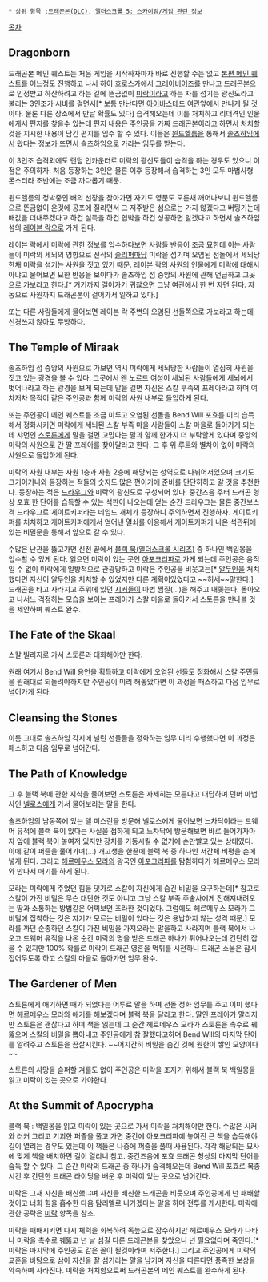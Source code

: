  * 상위 항목 :[[드래곤본(DLC)]], [[엘더스크롤 5: 스카이림/게임 관련 정보]]

[[목차]]

== Dragonborn ==
드래곤본 메인 퀘스트는 처음 게임을 시작하자마자 바로 진행할 수는 없고 [[엘더스크롤 5: 스카이림/메인 퀘스트|본편 메인 퀘스트]]를 어느정도 진행하고 나서 하이 흐로스가에서 [[그레이비어즈]]를 만나고 드래곤본으로 인정받고 하산하려고 하는 길에 뜬금없이 [[미락]]이라고 하는 자를 섬기는 광신도라고 불리는 3인조가 시비를 걸면서[* 보통 만난다면 [[아이바스테드]] 여관앞에서 만나게 될 것이다. 물론 다른 장소에서 만날 확률도 있다] 습격해오는데 이를 처치하고 리더격인 인물에게서 편지를 찾을수 있는데 편지 내용은 주인공을 가짜 드래곤본이라고 하면서 처치할 것을 지시한 내용이 담긴 편지를 입수 할 수 있다. 이들은 [[윈드헬름]]을 통해서 [[솔츠하임]]에서 왔다는 정보가 뜨면서 솔츠하임으로 가라는 임무를 받는다.

이 3인조 습격외에도 랜덤 인카운터로 미락의 광신도들이 습격을 하는 경우도 있으니 이 점은 주의하자. 처음 등장하는 3인은 물론 이후 등장해서 습격하는 3인 모두 마법사형 몬스터라 초반에는 조금 까다롭기 때문.

윈드헬름의 정박중인 배의 선장을 찾아가면 자기도 영문도 모른채 깨어나보니 윈드헬름으로 뜬금없이 온것에 공포에 질리면서 그 저주받은 섬으로는 가지 않겠다고 버팅기는데 배값을 더내주겠다고 하건 설득을 하건 협박을 하건 성공하면 알겠다고 하면서 솔츠하임 섬의 [[레이븐 락]]으로 가게 된다.

레이븐 락에서 미락에 관한 정보를 입수하다보면 사람들 반응이 조금 묘한데 이는 사람들이 미락의 세뇌의 영향으로 전작의 [[슬리퍼]]마냥 미락을 섬기며 오염된 선돌에서 세뇌당한채 미락을 섬기는 사원을 짓고 있기 때문. 레이븐 락의 사원의 인물에게 미락에 대해서 아냐고 물어보면 묘한 반응을 보이다가 솔츠하임 섬 중앙의 사원에 관해 언급하고 그곳으로 가보라고 한다.[* 거기까지 걸어가기 귀찮으면 그냥 여관에서 한 번 자면 된다. 자동으로 사원까지 드래곤본이 걸어가서 일하고 있다.]

또는 다른 사람들에게 물어보면 레이븐 락 주변의 오염된 선돌쪽으로 가보라고 하는데 신경쓰지 않아도 무방하다.

== The Temple of Miraak ==
솔츠하임 섬 중앙의 사원으로 가보면 역시 미락에게 세뇌당한 사람들이 열심히 사원을 짓고 있는 광경을 볼 수 있다. 그곳에서 왠 노르드 여성이 세뇌된 사람들에게 세뇌에서 벗어나라고 하는 광경을 보게 되는데 말을 걸면 자신은 스칼 부족의 프레아라고 하며 여차저차 목적이 같은 주인공과 함께 미락의 사원 내부로 돌입하게 된다.

또는 주인공이 메인 퀘스트를 조금 미루고 오염된 선돌을 Bend Will 포효를 미리 습득해서 정화시키면 미락에게 세뇌된 스칼 부족 마을 사람들이 스칼 마을로 돌아가게 되는데 샤먼인 [[스토른]]에게 말을 걸면 고맙다는 말과 함께 한가지 더 부탁할게 있다며 중앙의 미락의 사원으로 간 딸 프레아를 찾아달라고 한다. 그 후 위 루트와 별차이 없이 미락의 사원으로 돌입하게 된다.

미락의 사원 내부는 사원 1층과 사원 2층에 해당되는 성역으로 나뉘어저있으며 크기도 크기이거니와 등장하는 적들의 숫자도 많은 편이기에 준비를 단단히하고 갈 것을 추천한다. 등장하는 적은 [[드라우그(엘더스크롤 시리즈)|드라우그]]와 미락의 광신도로 구성되어 있다. 중간즈음 주터 드래곤 형상 포효 한 단어를 습득할 수 있는 석판이 나오는데 얻는 순간 드라우그는 물론 중간보스격 드라우그로 게이트키퍼라는 네임드 개체가 등장하니 주의하면서 진행하자. 게이트키퍼를 처치하고 게이트키퍼에게서 얻어낸 열쇠를 이용해서 게이트키퍼가 나온 석관뒤에 있는 비밀문을 통해서 앞으로 갈 수 있다.

수많은 난관을 뚫고가면 신전 끝에서 [[블랙 북(엘더스크롤 시리즈)]] 중 하나인 백일몽을 입수할 수 있게 된다. 읽으면 미락이 있는 곳인 [[아포크리파]]로 가게 되는데 주인공은 움직일 수 없이 미락에게 일방적으로 관광당하고 미락은 주인공을 비웃고는[* [[알두인]]을 처치했다면 자신이 알두인을 처치할 수 있었지만 다른 계획이있었다고 ~~허세~~말한다.] 드래곤을 타고 사라지고 주위에 있던 [[시커]]들이 마법 찜질(...)을 해주고 내쫒는다. 돌아오고 나서느 걱정하는 모습을 보이는 프레아가 스칼 마을로 돌아가서 스토른을 만나볼 것을 제안하며 퀘스트 완수.

== The Fate of the Skaal ==
스칼 빌리지로 가서 스토른과 대화해야만 한다.

원래 여기서 Bend  Will 용언을 획득하고 미락에게 오염된 선돌도 정화해서 스칼 주민들을 원래대로 되돌려야하지만 주인공이 미리 해놓았다면 이 과정을 패스하고 다음 임무로 넘어가게 된다.

== Cleansing the Stones ==
이름 그대로 솔츠하임 각지에 널린 선돌들을 정화하는 임무 미리 수행했다면 이 과정은 패스하고 다음 임무로 넘어간다.

== The Path of Knowledge ==
그 후 블랙 북에 관한 지식을 물어보면 스토른은 자세히는 모른다고 대답하며 던머 마법사인 [[넬로스]]에게 가서 물어보라는 말을 한다.

솔츠하임의 남동쪽에 있는 텔 미스린을 방문해 넬로스에게 물어보면 느차닥이라는 드웨머 유적에 블랙 북이 있다는 사실을 접하게 되고 느차닥에 방문해보면 바로 들어가자마자 앞에 블랙 북이 놓여저 있지만 장치를 가동시킬 수 없기에 손만빨고 있는 상태였다. 이에 같이 퍼즐을 풀어가며(...) 개고생을 한끝에 블랙 북 중 하나인 서간체 비평을 손에 넣게 된다. 그리고 [[헤르메우스 모라]]의 왕국인 [[아포크리파]]를 탐험하다가 헤르메우스 모라와 만나서 애기를 하게 된다. 

모라는 미락에게 주었던 힘을 댓가로 스칼이 자신에게 숨긴 비밀을 요구하는데[* 참고로 스칼이 가진 비밀은 무슨 대단한 것도 아니고 그냥 스칼 부족 주술사에게 전해져내려오는 땅과 소통하는 방법같은 어찌보면 초라한 것이었다. 그럼에도 헤르메우스 모라가 그 비밀에 집착하는 것은 자기가 모르는 비밀이 있다는 것은 용납하지 않는 성격 때문.] 모라를 까던 순종하던 스칼이 가진 비밀을 가져오라는 말을하고 사라지며 블랙 북에서 나오고 드웨머 유적을 나온 순간 미락의 명을 받은 드래곤 하나가 튀어나오는데 간단히 잡을 수 있지만 100% 확률로 미락이 드래곤 영혼을 먹튀를 시전하니 드래곤 소울은 잠시 접어두도록 하고 스칼의 마을로 돌아가면 임무 완수.

== The Gardener of Men ==
스토른에게 애기하면 때가 되었다는 어투로 말을 하며 선돌 정화 임무를 주고 이미 했다면 헤르메우스 모라와 애기를 해보겠다며 블랙 북을 달라고 한다. 딸인 프레아가 말리지만 스토른은 괜찮다고 하며 책을 읽는데 그 순간 헤르메우스 모라가 스토른을 촉수로 꿰뚫으며 스칼의 비밀을 뽑아내고 주인공에게 참 잘했다고하며 Bend Will의 마지막 단어를 알려주고 스토른을 끔살시킨다. ~~어지간히 비밀을 숨긴 것에 원한이 쌓인 모양이다~~

스토른의 사망을 슬퍼할 겨를도 없이 주인공은 미락을 조지기 위해서 블랙 북 백일몽을 읽고 미락이 있는 곳으로 가야한다.

== At the Summit of Apocrypha ==
블랙 북 : 백일몽을 읽고 미락이 있는 곳으로 가서 미락을 처치해야만 한다. 수많은 시커와 러커 그리고 기괴한 퍼즐을 풀고 가면 중간에 아포크리파에 놓여진 큰 책을 습득해야 길이 열리는 경우도 있는데 이 책들은 나중에 퍼즐을 풀때 사용된다. 각각 해당되는 묘사에 맞게 책을 배치하면 길이 열리니 참고. 중간즈음에 포효 드래곤 형상의 마지막 단어를 습득 할 수 있다. 그 순간 미락의 드래곤 중 하나가 습격해오는데 Bend Will 포효로 복종시킨 후 간단한 드래곤 라이딩을 배운 후 미락이 있는 곳으로 넘어간다.

미락은 그새 자신을 배신했냐며 자신을 배신한 드래곤을 비웃으며 주인공에게 넌 패배할 것이고 너희 힘을 흡수한 다음 탐리엘로 나가겠다는 말을 하며 전투를 개시한다. 미락에 관한 공략은 [[미락]] 항목을 참조.

미락을 패배시키면 다시 체력을 회복하려 독늪으로 잠수하지만 헤르메우스 모라가 나타나 미락을 촉수로 꿰뚫고 넌 날 섬길 다른 드래곤본을 찾았으니 넌 필요없다며 죽인다.[* 미락은 마지막에 주인공도 같은 꼴이 될것이라며 저주한다.] 그리고 주인공에게 미락의 교훈을 바탕으로 삼아 자신을 잘 섬기라는 말을 남기며 자신을 따른다면 풍족한 보상을 약속하며 사라진다. 미락을 처치함으로써 드래곤본의 메인 퀘스트를 완수하게 된다.
